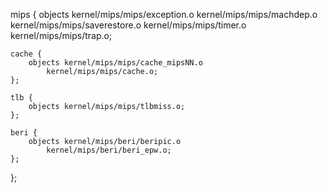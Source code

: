 mips {
	objects kernel/mips/mips/exception.o
		kernel/mips/mips/machdep.o
		kernel/mips/mips/saverestore.o
		kernel/mips/mips/timer.o
		kernel/mips/mips/trap.o;

	cache {
		objects kernel/mips/mips/cache_mipsNN.o
			kernel/mips/mips/cache.o;
	};

	tlb {
		objects kernel/mips/mips/tlbmiss.o;
	};

	beri {
		objects kernel/mips/beri/beripic.o
			kernel/mips/beri/beri_epw.o;
	};
};

